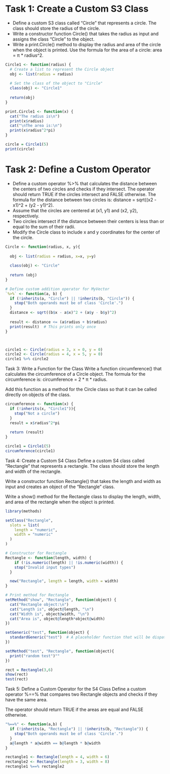 # Task 1: Create a Custom S3 Class

-   Define a custom S3 class called "Circle" that represents a circle. The class should store the radius of the circle.
-   Write a constructor function Circle() that takes the radius as input and assigns the class "Circle" to the object.
-   Write a print.Circle() method to display the radius and area of the circle when the object is printed. Use the formula for the area of a circle: area = π \* radius\^2.

```r
Circle1 <- function(radius) {
  # Create a list to represent the Circle object
  obj <- list(radius = radius)
  
  # Set the class of the object to "Circle"
  class(obj) <- "Circle1"
  
  return(obj)
}

print.Circle1 <- function(x) {
  cat("The radius is\n")
  print(x$radius)
  cat("\nThe area is:\n")
  print(x$radius^2*pi)
}

circle = Circle1(5)
print(circle)
```
# Task 2: Define a Custom Operator
- Define a custom operator %>% that calculates the distance between the centers of two circles and checks if they intersect. The operator should return TRUE if the circles intersect and FALSE otherwise. The formula for the distance between two circles is: distance = sqrt((x2 - x1)^2 + (y2 - y1)^2).
- Assume that the circles are centered at (x1, y1) and (x2, y2), respectively.
- Two circles intersect if the distance between their centers is less than or equal to the sum of their radii.
- Modify the Circle class to include x and y coordinates for the center of the circle.
```r
Circle <- function(radius, x, y){
  
  obj <- list(radius = radius, x=x, y=y)
  
  class(obj) <- "Circle"
  
  return (obj)
}

# Define custom addition operator for MyVector
`%>%` <- function(a, b) {
  if (!inherits(a, "Circle") || !inherits(b, "Circle")) {
    stop("Both operands must be of class 'Circle'.")
  }
  distance <- sqrt((b$x - a$x)^2 + (a$y - b$y)^2)
  
  result <- distance <= (a$radius + b$radius)
  print(result)  # This prints only once
}



circle1 <- Circle(radius = 3, x = 0, y = 0)
circle2 <- Circle(radius = 4, x = 5, y = 0)
circle1 %>% circle2
```
Task 3: Write a Function for the Class
Write a function circumference() that calculates the circumference of a Circle object. The formula for the circumference is: circumference = 2 * π * radius.

Add this function as a method for the Circle class so that it can be called directly on objects of the class.

```r
circumference <- function(x) {
  if (!inherits(x, "Circle1")){
    stop("Not a circle")
  }
  result = x$radius^2*pi
  
  return (result)
}

circle1 = Circle1(5)
circumference(circle1)
```
Task 4: Create a Custom S4 Class
Define a custom S4 class called "Rectangle" that represents a rectangle. The class should store the length and width of the rectangle.

Write a constructor function Rectangle() that takes the length and width as input and creates an object of the "Rectangle" class.

Write a show() method for the Rectangle class to display the length, width, and area of the rectangle when the object is printed.

```r
library(methods)

setClass("Rectangle",
  slots = list(
    length = "numeric",
    width = "numeric"
  )
)

# Constructor for Rectangle
Rectangle <- function(length, width) {
    if (!is.numeric(length) || !is.numeric(width)) {
    stop("Invalid input types")
  }

  new("Rectangle", length = length, width = width)
}

# Print method for Rectangle
setMethod("show", "Rectangle", function(object) {
  cat("Rectangle object:\n")
  cat("Length is", object@length, "\n")
  cat("Width is", object@width, "\n")
  cat("Area is", object@length*object@width)
})

setGeneric("test", function(object) {
  standardGeneric("test")  # A placeholder function that will be dispatched to the right method
})

setMethod("test", "Rectangle", function(object){
  print("random test")""
})

rect = Rectangle(3,6)
show(rect)
test(rect)

```
Task 5: Define a Custom Operator for the S4 Class
Define a custom operator %==% that compares two Rectangle objects and checks if they have the same area.

The operator should return TRUE if the areas are equal and FALSE otherwise.

```r
"%==%" <- function(a,b) {
  if (!inherits(a, "Rectangle") || !inherits(b, "Rectangle")) {
    stop("Both operands must be of class 'Circle'.")
  }
  a@length * a@width == b@length * b@width
}

rectangle1 <- Rectangle(length = 4, width = 6)
rectangle2 <- Rectangle(length = 3, width = 8)
rectangle1 %==% rectangle2

```